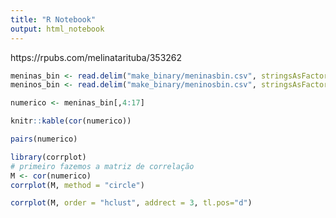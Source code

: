 ```yaml
---
title: "R Notebook"
output: html_notebook
---
```

https://rpubs.com/melinatarituba/353262

```r
meninas_bin <- read.delim("make_binary/meninasbin.csv", stringsAsFactors=FALSE, sep=";")
meninos_bin <- read.delim("make_binary/meninosbin.csv", stringsAsFactors=FALSE, sep=";")
```

```r
numerico <- meninas_bin[,4:17]
```



```r
knitr::kable(cor(numerico))
```
```r
pairs(numerico)
```


```r
library(corrplot)
# primeiro fazemos a matriz de correlação
M <- cor(numerico)
corrplot(M, method = "circle")

```

```r
corrplot(M, order = "hclust", addrect = 3, tl.pos="d")
```


